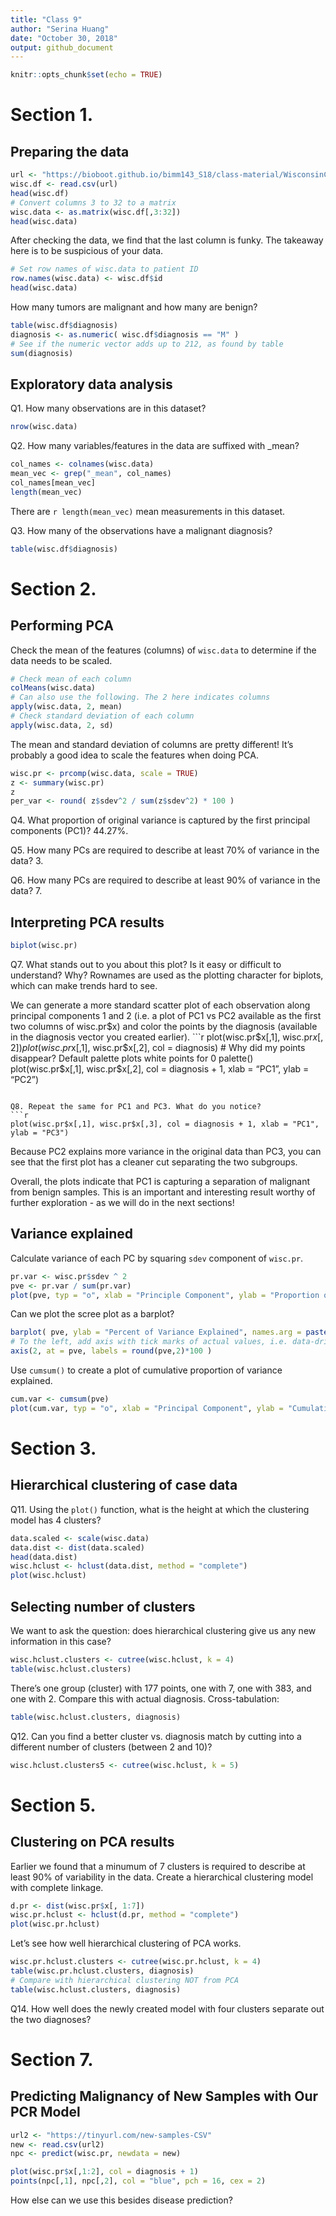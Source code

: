 ```yaml
---
title: "Class 9"
author: "Serina Huang"
date: "October 30, 2018"
output: github_document
---
```


```r
knitr::opts_chunk$set(echo = TRUE)
```

# Section 1.
## Preparing the data
```r
url <- "https://bioboot.github.io/bimm143_S18/class-material/WisconsinCancer.csv"
wisc.df <- read.csv(url)
head(wisc.df)
# Convert columns 3 to 32 to a matrix
wisc.data <- as.matrix(wisc.df[,3:32])
head(wisc.data)
```

After checking the data, we find that the last column is funky. The takeaway here is to be suspicious of your data.
```r
# Set row names of wisc.data to patient ID
row.names(wisc.data) <- wisc.df$id
head(wisc.data)
```

How many tumors are malignant and how many are benign?
```r
table(wisc.df$diagnosis)
diagnosis <- as.numeric( wisc.df$diagnosis == "M" )
# See if the numeric vector adds up to 212, as found by table
sum(diagnosis)
```

## Exploratory data analysis
Q1. How many observations are in this dataset?
```r
nrow(wisc.data)
```

Q2. How many variables/features in the data are suffixed with _mean?
```r
col_names <- colnames(wisc.data)
mean_vec <- grep("_mean", col_names)
col_names[mean_vec]
length(mean_vec)
```

There are `r length(mean_vec)` mean measurements in this dataset.

Q3. How many of the observations have a malignant diagnosis?
```r
table(wisc.df$diagnosis)
```

# Section 2.
## Performing PCA
Check the mean of the features (columns) of `wisc.data` to determine if the data needs to be scaled.
```r
# Check mean of each column
colMeans(wisc.data)
# Can also use the following. The 2 here indicates columns
apply(wisc.data, 2, mean)
# Check standard deviation of each column
apply(wisc.data, 2, sd)
```

The mean and standard deviation of columns are pretty different! It's probably a good idea to scale the features when doing PCA.
```r
wisc.pr <- prcomp(wisc.data, scale = TRUE)
z <- summary(wisc.pr)
z
per_var <- round( z$sdev^2 / sum(z$sdev^2) * 100 )
```

Q4. What proportion of original variance is captured by the first principal components (PC1)?
44.27%.

Q5. How many PCs are required to describe at least 70% of variance in the data?
3.

Q6. How many PCs are required to describe at least 90% of variance in the data?
7.

## Interpreting PCA results
```r
biplot(wisc.pr)
```

Q7. What stands out to you about this plot? Is it easy or difficult to understand? Why?
Rownames are used as the plotting character for biplots, which can make trends hard to see.

We can generate a more standard scatter plot of each observation along principal components 1 and 2 (i.e. a plot of PC1 vs PC2 available as the first two columns of wisc.pr$x) and color the points by the diagnosis (available in the diagnosis vector you created earlier).
```r
plot(wisc.pr$x[,1], wisc.pr$x[,2])
plot(wisc.pr$x[,1], wisc.pr$x[,2], col = diagnosis)
# Why did my points disappear? Default palette plots white points for 0
palette()
plot(wisc.pr$x[,1], wisc.pr$x[,2], col = diagnosis + 1, xlab = "PC1", ylab = "PC2")
```

Q8. Repeat the same for PC1 and PC3. What do you notice?
```r
plot(wisc.pr$x[,1], wisc.pr$x[,3], col = diagnosis + 1, xlab = "PC1", ylab = "PC3")
```

Because PC2 explains more variance in the original data than PC3, you can see that the first plot has a cleaner cut separating the two subgroups.

Overall, the plots indicate that PC1 is capturing a separation of malignant from benign samples. This is an important and interesting result worthy of further exploration - as we will do in the next sections!

## Variance explained
Calculate variance of each PC by squaring `sdev` component of `wisc.pr`.
```r
pr.var <- wisc.pr$sdev ^ 2
pve <- pr.var / sum(pr.var)
plot(pve, typ = "o", xlab = "Principle Component", ylab = "Proportion of Variance Explained", ylim = c(0,1))
```

Can we plot the scree plot as a barplot?
```r
barplot( pve, ylab = "Percent of Variance Explained", names.arg = paste0("PC",1:length(pve)), las = 2, axes = FALSE )
# To the left, add axis with tick marks of actual values, i.e. data-driven axis
axis(2, at = pve, labels = round(pve,2)*100 )
```

Use `cumsum()` to create a plot of cumulative proportion of variance explained.
```r
cum.var <- cumsum(pve)
plot(cum.var, typ = "o", xlab = "Principal Component", ylab = "Cumulative Proportion of Variance Explained")
```

# Section 3.
## Hierarchical clustering of case data
Q11. Using the `plot()` function, what is the height at which the clustering model has 4 clusters?
```r
data.scaled <- scale(wisc.data)
data.dist <- dist(data.scaled)
head(data.dist)
wisc.hclust <- hclust(data.dist, method = "complete")
plot(wisc.hclust)
```

## Selecting number of clusters
We want to ask the question: does hierarchical clustering give us any new information in this case?
```r
wisc.hclust.clusters <- cutree(wisc.hclust, k = 4)
table(wisc.hclust.clusters)
```

There's one group (cluster) with 177 points, one with 7, one with 383, and one with 2. Compare this with actual diagnosis. Cross-tabulation:
```r
table(wisc.hclust.clusters, diagnosis)
```

Q12. Can you find a better cluster vs. diagnosis match by cutting into a different number of clusters (between 2 and 10)?
```r
wisc.hclust.clusters5 <- cutree(wisc.hclust, k = 5)
```

# Section 5.
## Clustering on PCA results
Earlier we found that a minumum of 7 clusters is required to describe at least 90% of variability in the data. Create a hierarchical clustering model with complete linkage.
```r
d.pr <- dist(wisc.pr$x[, 1:7])
wisc.pr.hclust <- hclust(d.pr, method = "complete")
plot(wisc.pr.hclust)
```

Let's see how well hierarchical clustering of PCA works.
```r
wisc.pr.hclust.clusters <- cutree(wisc.pr.hclust, k = 4)
table(wisc.pr.hclust.clusters, diagnosis)
# Compare with hierarchical clustering NOT from PCA
table(wisc.hclust.clusters, diagnosis)
```

Q14. How well does the newly created model with four clusters separate out the two diagnoses?


# Section 7.
## Predicting Malignancy of New Samples with Our PCR Model
```r
url2 <- "https://tinyurl.com/new-samples-CSV"
new <- read.csv(url2)
npc <- predict(wisc.pr, newdata = new)

plot(wisc.pr$x[,1:2], col = diagnosis + 1)
points(npc[,1], npc[,2], col = "blue", pch = 16, cex = 2)
```

How else can we use this besides disease prediction?
